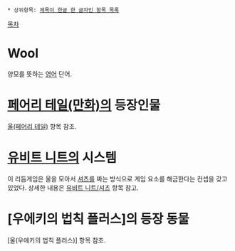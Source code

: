 * 상위항목: [[제목이 한글 한 글자인 항목 목록]]

[[목차]]

= Wool =
양모를 뜻하는 [[영어]] 단어.

= [[페어리 테일(만화)]]의 등장인물 =
[[울(페어리 테일)]] 항목 참조.
= [[유비트 니트]]의 시스템 =
이 리듬게임은 울을 모아서 [[셔츠]]를 짜는 방식으로 게임 요소를 해금한다는 컨셉을 갖고 있었다. 상세한 내용은 [[유비트 니트/셔츠]] 항목 참고.

= [우에키의 법칙 플러스]의 등장 동물 =
[울(우에키의 법칙 플러스)] 항목 참조.
